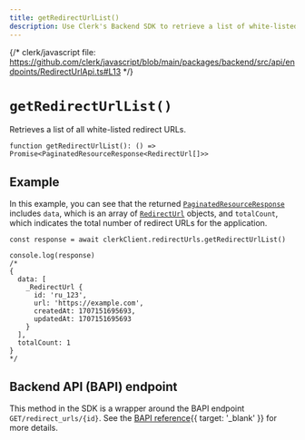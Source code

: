 ```yaml
---
title: getRedirectUrlList()
description: Use Clerk's Backend SDK to retrieve a list of white-listed redirect URLs.
---
```


{/* clerk/javascript file: https://github.com/clerk/javascript/blob/main/packages/backend/src/api/endpoints/RedirectUrlApi.ts#L13 */}

# `getRedirectUrlList()`

Retrieves a list of all white-listed redirect URLs.

```tsx
function getRedirectUrlList(): () => Promise<PaginatedResourceResponse<RedirectUrl[]>>
```

## Example

In this example, you can see that the returned [`PaginatedResourceResponse`](/docs/references/backend/types/paginated-resource-response) includes `data`, which is an array of [`RedirectUrl`](/docs/references/backend/types/backend-redirect-url) objects, and `totalCount`, which indicates the total number of redirect URLs for the application.

```tsx
const response = await clerkClient.redirectUrls.getRedirectUrlList()

console.log(response)
/*
{
  data: [
    _RedirectUrl {
      id: 'ru_123',
      url: 'https://example.com',
      createdAt: 1707151695693,
      updatedAt: 1707151695693
    }
  ],
  totalCount: 1
}
*/
```

## Backend API (BAPI) endpoint

This method in the SDK is a wrapper around the BAPI endpoint `GET/redirect_urls/{id}`. See the [BAPI reference](/docs/reference/backend-api/tag/Redirect-URLs#operation/ListRedirectURLs){{ target: '_blank' }} for more details.
